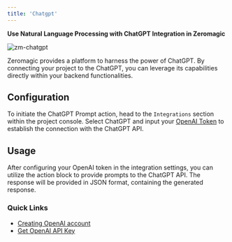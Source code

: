 ```yaml
--- 
title: 'Chatgpt'
---
```


**Use Natural Language Processing with ChatGPT Integration in Zeromagic**

![zm-chatgpt](/assets/images/zm-chatgpt.png)

Zeromagic provides a platform to harness the power of ChatGPT. By connecting your project to the ChatGPT, you can leverage its capabilities directly within your backend functionalities.

## Configuration

To initiate the ChatGPT Prompt action, head to the `Integrations` section within the project console. Select ChatGPT and input your [OpenAI Token](https://platform.openai.com/account/api-keys) to establish the connection with the ChatGPT API.

## Usage

After configuring your OpenAI token in the integration settings, you can utilize the action block to provide prompts to the ChatGPT API. The response will be provided in JSON format, containing the generated response.


### Quick Links
- [Creating OpenAI account](https://platform.openai.com/login?launch) 
- [Get OpenAI API Key](https://platform.openai.com/api-keys)